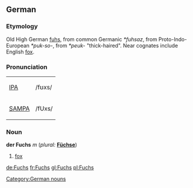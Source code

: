 ==German==
===Etymology===
Old High German [[fuhs]], from common Germanic ''*fuhsaz'', from Proto-Indo-European ''*puk-so-'', from ''*peuk-'' "thick-haired".  Near cognates include English [[fox]].

===Pronunciation===
{| border=1 cellpadding=5
| [[w:IPA|IPA]] || /fʊxs/
|-
| [[w:SAMPA|SAMPA]] || /fUxs/
|}

===Noun===
'''der Fuchs''' ''m'' (''plural:'' '''[[Füchse]]''') 
# [[fox]]

[[Category:German nouns]]

[[de:Fuchs]]
[[fr:Fuchs]]
[[gl:Fuchs]]
[[pl:Fuchs]]